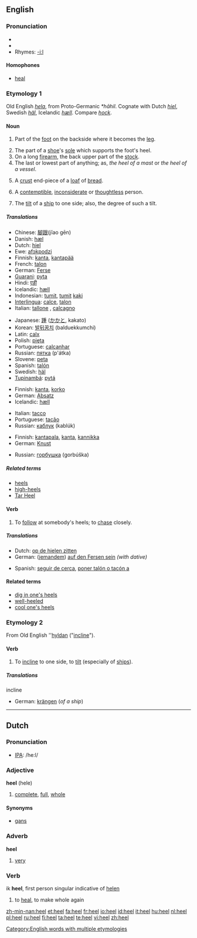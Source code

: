 ==English==

===Pronunciation===
*{{IPA|/hiːl/}}
*{{audio|en-us-heel.ogg|Audio (US)}}
*Rhymes: [[Rhymes:English:-iːl|-iːl]]

====Homophones====
*[[heal]]

===Etymology 1===
Old English ''[[hela#Old English|hela]]'', from Proto-Germanic ''*hāhil''.  Cognate with Dutch ''[[hiel#Dutch|hiel]]'', Swedish ''[[häl]]'', Icelandic ''[[hæll]]''.  Compare ''[[hock]]''.

====Noun====
{{en-noun}}

# {{anatomy}} Part of the [[foot]] on the backside where it becomes the [[leg]].
# The part of a [[shoe]]'s [[sole]] which supports the foot's heel.
# On a long [[firearm]], the back upper part of the [[stock]].
# The last or lowest part of anything; as, ''the heel of a mast'' or ''the heel of a vessel''.
# {{US}} A [[crust]] end-piece of a [[loaf]] of [[bread]].
# A [[contemptible]], [[inconsiderate]] or [[thoughtless]] person.
# {{nautical}} The [[tilt]] of a [[ship]] to one side; also, the degree of such a tilt.

=====Translations=====
{{trans-top|(anatomy) part of the foot}}
*Chinese: [[腳跟]](jĭao gēn)
*Danish: [[hæl]] {{c}}
*Dutch: [[hiel]] {{m}}
*Ewe: [[afɔkpodzi]] {{n}}
*Finnish: [[kanta]], [[kantapää]]
*French: [[talon]] {{m}}
*German: [[Ferse]] {{f}}
*[[Guarani]]: [[pyta]]
*Hindi: [[एड़ी]] 
*Icelandic: [[hæll]] {{m}}
*Indonesian: [[tumit]], [[tumit]] [[kaki]]
*[[Interlingua]]: [[calce]], [[talon]]
*Italian: [[tallone]] {{m}}, [[calcagno]] {{m}}
{{trans-mid}}
*Japanese: [[踵]] ([[かかと]], kakato)
*Korean: [[발뒤꿈치]] (balduekkumchi)
*Latin: [[calx]] {{f}}
*Polish: [[pięta]] {{f}}
*Portuguese: [[calcanhar]] {{m}}
*Russian: [[пятка]] (p'átka) {{f}}
*Slovene: [[peta]] {{f}}
*Spanish: [[talón]] {{m}}
*Swedish: [[häl]] {{c}}
*[[Tupinambá]]: [[pytá]]
{{trans-bottom}}

{{trans-top|part of shoe}}
*Finnish: [[kanta]], [[korko]]
*German: [[Absatz]] {{m}}
*Icelandic: [[hæll]] {{m}}
{{trans-mid}}
*Italian: [[tacco]] {{m}} 
*Portuguese: [[tacão]] {{m}}
*Russian: [[каблук]] (kablúk) {{m}}
{{trans-bottom}}

{{trans-top|end-piece of a loaf of bread}}
*Finnish: [[kantapala]], [[kanta]], [[kannikka]]
*German: [[Knust]] {{m}}
{{trans-mid}}
*Russian: [[горбушка]] (gorbúška) {{f}}
{{trans-bottom}}

=====Related terms=====
*[[heels]]
*[[high-heels]]
*[[Tar Heel]]

====Verb====
{{en-verb}}

# To [[follow]] at somebody's heels; to [[chase]] closely.

=====Translations=====
{{top}}
*Dutch: [[op de hielen zitten]]
*German: ([[jemandem]]) [[auf den Fersen sein]] ''(with dative)''
{{mid}}
*Spanish: [[seguir de cerca]], [[poner talón o tacón a]]
{{bottom}}

====Related terms====
*[[dig in one's heels]]
*[[well-heeled]]
*[[cool one's heels]]

===Etymology 2===
From Old English ''[[hyldan#Old English|hyldan]] ("[[incline]]").

====Verb====
{{en-verb}}

# {{intransitive}} To [[incline]] to one side, to [[tilt]] (especially of [[ship]]s).

=====Translations=====
;incline
*German: [[krängen]] (''of a ship'')

[[Category:English words with multiple etymologies]]

----

==Dutch==

===Pronunciation===
*[[w:IPA|IPA]]: /he:l/

===Adjective===
'''heel''' (hele)

# [[complete]], [[full]], [[whole]]

====Synonyms====
*[[gans]]

===Adverb===
'''heel'''

# [[very]]

===Verb===
ik '''heel''', first person singular indicative of [[helen]]

# to [[heal]], to make whole again

[[zh-min-nan:heel]]
[[et:heel]]
[[fa:heel]]
[[fr:heel]]
[[io:heel]]
[[id:heel]]
[[it:heel]]
[[hu:heel]]
[[nl:heel]]
[[pl:heel]]
[[ru:heel]]
[[fi:heel]]
[[ta:heel]]
[[te:heel]]
[[vi:heel]]
[[zh:heel]]